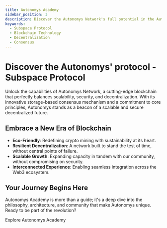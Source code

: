 ```yaml
---
title: Autonomys Academy
sidebar_position: 3
description: Discover the Autonomys Network's full potential in the Autonomys Academy.
keywords:
  - Subspace Protocol
  - Blockchain Technology
  - Decentralization
  - Consensus
---
```



# Discover the Autonomys' protocol - Subspace Protocol

Unlock the capabilities of Autonomys Network, a cutting-edge blockchain that perfectly balances scalability, security, and decentralization. With its innovative storage-based consensus mechanism and a commitment to core principles, Autonomys stands as a beacon of a scalable and secure decentralized future.

## Embrace a New Era of Blockchain

- **Eco-Friendly**: Redefining crypto mining with sustainability at its heart.
- **Resilient Decentralization**: A network built to stand the test of time, without central points of failure.
- **Scalable Growth**: Expanding capacity in tandem with our community, without compromising on security.
- **Interconnected Experience**: Enabling seamless integration across the Web3 ecosystem.

## Your Journey Begins Here

Autonomys Academy is more than a guide; it's a deep dive into the philosophy, architecture, and community that make Autonomys unique. Ready to be part of the revolution?

<div style={{ textAlign: 'center', marginTop: '2rem' }}>
    <Link
    className="button button--primary"
    to="https://academy.autonomys.xyz/subspace-protocol/introduction"
    style={{ fontSize: '20px', padding: '15px 30px', borderRadius: '5px' }}>
      Explore Autonomys Academy
    </Link>
</div>
